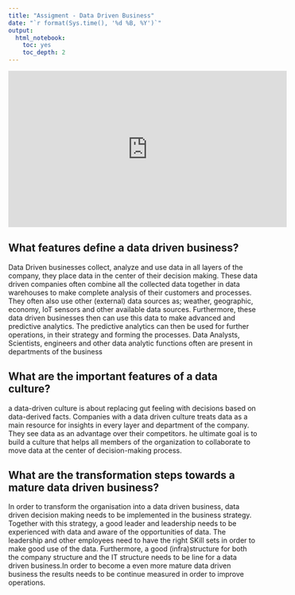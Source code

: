 ```yaml
---
title: "Assigment - Data Driven Business"
date: "`r format(Sys.time(), '%d %B, %Y')`"
output:
  html_notebook:
    toc: yes
    toc_depth: 2
---
```



<iframe width="560" height="315" src="https://www.youtube.com/embed/m5Iij3zQp_w" title="YouTube video player" frameborder="0" allow="accelerometer; autoplay; clipboard-write; encrypted-media; gyroscope; picture-in-picture" allowfullscreen></iframe>


## What features define a data driven business?

Data Driven businesses collect, analyze and use data in all layers of the company, they place data in the center of their decision making. These data driven companies often combine all the collected data together in data warehouses to make complete analysis of their customers and processes. They often also use other (external) data sources as; weather, geographic, economy, IoT sensors and other available data sources. Furthermore, these data driven businesses then can use this data to make advanced and predictive analytics. The predictive analytics can then be used for further operations, in their strategy and forming the processes. Data Analysts, Scientists, engineers and other data analytic functions often are present in departments of the business

## What are the important features of a data culture?

a data-driven culture is about replacing gut feeling with decisions based on data-derived facts. Companies with a data driven culture treats data as a main resource for insights in every layer and department of the company. They see data as an advantage over their competitors. he ultimate goal is to build a culture that helps all members of the organization to collaborate to move data at the center of decision-making process. 

## What are the transformation steps towards a mature data driven business?

In order to transform the organisation into a data driven business, data driven decision making needs to be implemented in the business strategy. Together with this strategy, a good leader and leadership needs to be experienced with data and aware of the opportunities of data. The leadership and other employees need to have the right SKill sets in order to make good use of the data. Furthermore, a good (infra)structure for both the company structure and the IT structure needs to be line for a data driven business.In order to become a even more mature data driven business the results needs to be continue measured in order to improve operations.   

